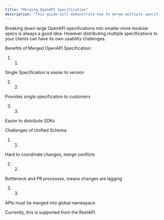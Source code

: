 ```yaml
---
title: "Merging OpenAPI Specification"
description: "This guide will demonstrate how to merge multiple specifications into a single unified OpenAPI Specification."
---
```


Breaking down large OpenAPI specifications into smaller more modular specs is always a good idea. However distributing multiple specifications to your clients can have its own usability challenges.

Benefits of Merged OpenAPI Specification:

1. 1.  
Single Specification is easier to version

2. 2.  
Provides single specification to customers

3. 3.  
Easier to distribute SDKs

Challenges of Unified Schema:

1. 1.  
Hard to coordinate changes, merge conflicts

2. 2.  
Bottleneck and PR processes, means changes are lagging

3. 3.  
APIs must be merged into global namespace


Currently, this is supported from the RestAPI.









